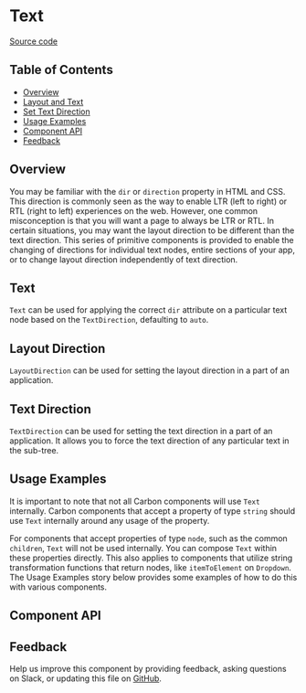 
<Meta isTemplate />

# Text

[Source code](https://github.com/carbon-design-system/carbon/tree/main/packages/react/src/components/Text)

## Table of Contents

- [Overview](#overview)
- [Layout and Text](#layout-and-text)
- [Set Text Direction](#set-text-direction)
- [Usage Examples](#useage-examples)
- [Component API](#component-api)
- [Feedback](#feedback)

## Overview

You may be familiar with the `dir` or `direction` property in HTML and CSS. This
direction is commonly seen as the way to enable LTR (left to right) or RTL
(right to left) experiences on the web. However, one common misconception is
that you will want a page to always be LTR or RTL. In certain situations, you
may want the layout direction to be different than the text direction. This
series of primitive components is provided to enable the changing of directions
for individual text nodes, entire sections of your app, or to change layout
direction independently of text direction.

## Text

`Text` can be used for applying the correct `dir` attribute on a particular text
node based on the `TextDirection`, defaulting to `auto`.

<Canvas of={TextStories.Default} />

## Layout Direction

`LayoutDirection` can be used for setting the layout direction in a part of an
application.

<Canvas of={TextStories.LayoutAndText} />

## Text Direction

`TextDirection` can be used for setting the text direction in a part of an
application. It allows you to force the text direction of any particular text in
the sub-tree.

<Canvas of={TextStories.SetTextDirection} />

## Usage Examples

It is important to note that not all Carbon components will use `Text`
internally. Carbon components that accept a property of type `string` should use
`Text` internally around any usage of the property.

For components that accept properties of type `node`, such as the common
`children`, `Text` will not be used internally. You can compose `Text` within
these properties directly. This also applies to components that utilize string
transformation functions that return nodes, like `itemToElement` on `Dropdown`.
The Usage Examples story below provides some examples of how to do this with
various components.

<Canvas of={TextStories.UsageExamples} />

## Component API

<ArgTypes />

## Feedback

Help us improve this component by providing feedback, asking questions on Slack,
or updating this file on
[GitHub](https://github.com/carbon-design-system/carbon/edit/main/packages/react/src/components/Text/Text.mdx).
